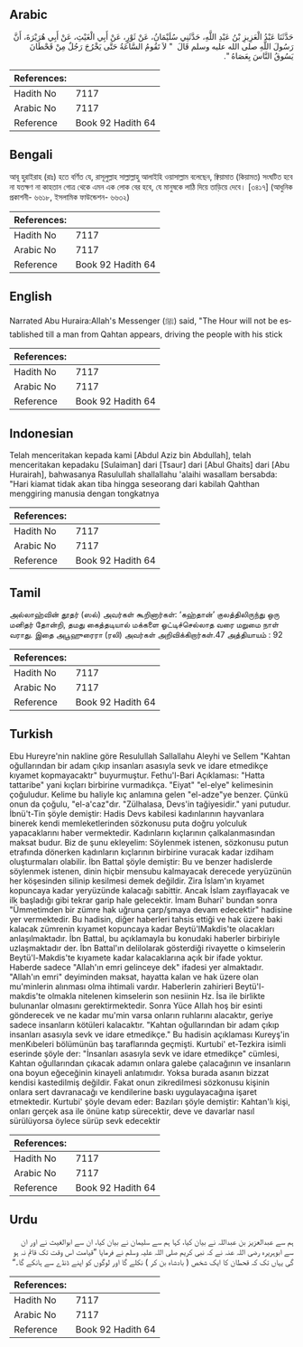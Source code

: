 ## Arabic


<div dir="rtl" lang="ar" style={{fontSize:'larger',backgroundColor:'#f8f9fa',padding:20}}>
حَدَّثَنَا عَبْدُ الْعَزِيزِ بْنُ عَبْدِ اللَّهِ، حَدَّثَنِي سُلَيْمَانُ، عَنْ ثَوْرٍ، عَنْ أَبِي الْغَيْثِ، عَنْ أَبِي هُرَيْرَةَ، أَنَّ رَسُولَ اللَّهِ صلى الله عليه وسلم قَالَ ‏ "‏ لاَ تَقُومُ السَّاعَةُ حَتَّى يَخْرُجَ رَجُلٌ مِنْ قَحْطَانَ يَسُوقُ النَّاسَ بِعَصَاهُ ‏"‏‏.‏
</div>
<div style={{backgroundColor:'#f8f9fa',padding:20, marginBottom: 10}}><table> <thead> <tr> <th>References:</th> <th></th> </tr> </thead> <tbody><tr><td>Hadith No</td><td>7117</td></tr><tr><td>Arabic No</td><td>7117</td></tr><tr><td>Reference</td><td>Book 92 Hadith 64</td></tr></tbody></table></div>

## Bengali


<div dir="ltr" lang="bn" style={{fontSize:'larger',backgroundColor:'#f8f9fa',padding:20}}>
আবূ হুরাইরাহ (রাঃ) হতে বর্ণিত যে, রাসূলুল্লাহ সাল্লাল্লাহু আলাইহি ওয়াসাল্লাম বলেছেন, ক্বিয়ামাত (কিয়ামত) সংঘটিত হবে না যতক্ষণ না কাহতান গোত্র থেকে এমন এক লোক বের হবে, যে মানুষকে লাঠি দিয়ে তাড়িয়ে দেবে। [৩৪১৭] (আধুনিক প্রকাশনী- ৬৬১৮, ইসলামিক ফাউন্ডেশন- ৬৬৩২)
</div>
<div style={{backgroundColor:'#f8f9fa',padding:20, marginBottom: 10}}><table> <thead> <tr> <th>References:</th> <th></th> </tr> </thead> <tbody><tr><td>Hadith No</td><td>7117</td></tr><tr><td>Arabic No</td><td>7117</td></tr><tr><td>Reference</td><td>Book 92 Hadith 64</td></tr></tbody></table></div>

## English


<div dir="ltr" lang="en" style={{fontSize:'larger',backgroundColor:'#f8f9fa',padding:20}}>
Narrated Abu Huraira:Allah's Messenger (ﷺ) said, "The Hour will not be established till a man from Qahtan appears, driving the people with his stick
</div>
<div style={{backgroundColor:'#f8f9fa',padding:20, marginBottom: 10}}><table> <thead> <tr> <th>References:</th> <th></th> </tr> </thead> <tbody><tr><td>Hadith No</td><td>7117</td></tr><tr><td>Arabic No</td><td>7117</td></tr><tr><td>Reference</td><td>Book 92 Hadith 64</td></tr></tbody></table></div>

## Indonesian


<div dir="ltr" lang="id" style={{fontSize:'larger',backgroundColor:'#f8f9fa',padding:20}}>
Telah menceritakan kepada kami [Abdul Aziz bin Abdullah], telah menceritakan kepadaku [Sulaiman] dari [Tsaur] dari [Abul Ghaits] dari [Abu Hurairah], bahwasanya Rasulullah shallallahu 'alaihi wasallam bersabda: "Hari kiamat tidak akan tiba hingga seseorang dari kabilah Qahthan menggiring manusia dengan tongkatnya
</div>
<div style={{backgroundColor:'#f8f9fa',padding:20, marginBottom: 10}}><table> <thead> <tr> <th>References:</th> <th></th> </tr> </thead> <tbody><tr><td>Hadith No</td><td>7117</td></tr><tr><td>Arabic No</td><td>7117</td></tr><tr><td>Reference</td><td>Book 92 Hadith 64</td></tr></tbody></table></div>

## Tamil


<div dir="ltr" lang="ta" style={{fontSize:'larger',backgroundColor:'#f8f9fa',padding:20}}>
அல்லாஹ்வின் தூதர் (ஸல்) அவர்கள் கூறினார்கள்: ‘கஹ்தான்’ குலத்திலிருந்து ஒரு மனிதர் தோன்றி, தமது கைத்தடியால் மக்களை ஓட்டிச்செல்லாத வரை மறுமை நாள் வராது. இதை அபூஹுரைரா (ரலி) அவர்கள் அறிவிக்கிறார்கள்.47 அத்தியாயம் : 92
</div>
<div style={{backgroundColor:'#f8f9fa',padding:20, marginBottom: 10}}><table> <thead> <tr> <th>References:</th> <th></th> </tr> </thead> <tbody><tr><td>Hadith No</td><td>7117</td></tr><tr><td>Arabic No</td><td>7117</td></tr><tr><td>Reference</td><td>Book 92 Hadith 64</td></tr></tbody></table></div>

## Turkish


<div dir="ltr" lang="tr" style={{fontSize:'larger',backgroundColor:'#f8f9fa',padding:20}}>
Ebu Hureyre'nin nakline göre Resulullah Sallallahu Aleyhi ve Sellem "Kahtan oğullarından bir adam çıkıp insanları asasıyla sevk ve idare etmedikçe kıyamet kopmayacaktr" buyurmuştur. Fethu'l-Bari Açıklaması: "Hatta tattaribe" yani kıçları birbirine vurmadıkça. "Eiyat" "el-elye" kelimesinin çoğuludur. Kelime bu haliyle kıç anlamına gelen "el-adze"ye benzer. Çünkü onun da çoğulu, "el-a'caz"dır. "Zülhalasa, Devs'in tağiyesidir." yani putudur. İbnü't-Tin şöyle demiştir: Hadis Devs kabilesi kadınlarının hayvanlara binerek kendi memleketlerinden sözkonusu puta doğru yolculuk yapacaklarını haber vermektedir. Kadınların kıçlarının çalkalanmasından maksat budur. Biz de şunu ekleyelim: Söylenmek istenen, sözkonusu putun etrafında dönerken kadınların kıçlarının birbirine vuracak kadar izdiham oluşturmaları olabilir. İbn Battal şöyle demiştir: Bu ve benzer hadislerde söylenmek istenen, dinin hiçbir mensubu kalmayacak derecede yeryüzünün her köşesinden silinip kesilmesi demek değildir. Zira İslam'ın kıyamet kopuncaya kadar yeryüzünde kalacağı sabittir. Ancak İslam zayıflayacak ve ilk başladığı gibi tekrar garip hale gelecektir. İmam Buhari' bundan sonra "Ümmetimden bir zümre hak uğruna çarp/şmaya devam edecektir" hadisine yer vermektedir. Bu hadisin, diğer haberleri tahsis ettiği ve hak üzere baki kalacak zümrenin kıyamet kopuncaya kadar Beytü'lMakdis'te olacakları anlaşılmaktadır. İbn Battal, bu açıklamayla bu konudaki haberler birbiriyle uzlaşmaktadır der. İbn Battal'ın delilolarak gösterdiği rivayette o kimselerin Beytü'l-Makdis'te kıyamete kadar kalacaklarına açık bir ifade yoktur. Haberde sadece "Allah'ın emri gelinceye dek" ifadesi yer almaktadır. "Allah'ın emri" deyiminden maksat, hayatta kalan ve hak üzere olan mu'minlerin alınması olma ihtimali vardır. Haberlerin zahirieri Beytü'l-makdis'te olmakla nitelenen kimselerin son nesiinin Hz. İsa ile birlikte bulunanlar olmasını gerektirmektedir. Sonra Yüce Allah hoş bir esinti gönderecek ve ne kadar mu'min varsa onların ruhlarını alacaktır, geriye sadece insanların kötüleri kalacaktır. "Kahtan oğullarından bir adam çıkıp insanları asasıyla sevk ve idare etmedikçe." Bu hadisin açıklaması Kureyş'in menKıbeleri bölümünün baş taraflarında geçmişti. Kurtubi' et-Tezkira isimli eserinde şöyle der: "İnsanları asasıyla sevk ve idare etmedikçe" cümlesi, Kahtan oğullarından çıkacak adamın onlara galebe çalacağının ve insanların ona boyun eğeceğinin kinayeli anlatımıdır. Yoksa burada asanın bizzat kendisi kastedilmiş değildir. Fakat onun zikredilmesi sözkonusu kişinin onlara sert davranacağı ve kendilerine baskı uygulayacağına işaret etmektedir. Kurtubi' şöyle devam eder: Bazıları şöyle demiştir: Kahtan'lı kişi, onları gerçek asa ile önüne katıp sürecektir, deve ve davarlar nasıl sürülüyorsa öylece sürüp sevk edecektir
</div>
<div style={{backgroundColor:'#f8f9fa',padding:20, marginBottom: 10}}><table> <thead> <tr> <th>References:</th> <th></th> </tr> </thead> <tbody><tr><td>Hadith No</td><td>7117</td></tr><tr><td>Arabic No</td><td>7117</td></tr><tr><td>Reference</td><td>Book 92 Hadith 64</td></tr></tbody></table></div>

## Urdu


<div dir="rtl" lang="ur" style={{fontSize:'larger',backgroundColor:'#f8f9fa',padding:20}}>
ہم سے عبدالعزیز بن عبداللہ نے بیان کیا، کہا ہم سے سلیمان نے بیان کیا، ان سے ابوالغیث نے اور ان سے ابوہریرہ رضی اللہ عنہ نے کہ نبی کریم صلی اللہ علیہ وسلم نے فرمایا ”قیامت اس وقت تک قائم نہ ہو گی یہاں تک کہ قحطان کا ایک شخص ( بادشاہ بن کر ) نکلے گا اور لوگوں کو اپنے ڈنڈے سے ہانکے گا۔“
</div>
<div style={{backgroundColor:'#f8f9fa',padding:20, marginBottom: 10}}><table> <thead> <tr> <th>References:</th> <th></th> </tr> </thead> <tbody><tr><td>Hadith No</td><td>7117</td></tr><tr><td>Arabic No</td><td>7117</td></tr><tr><td>Reference</td><td>Book 92 Hadith 64</td></tr></tbody></table></div>